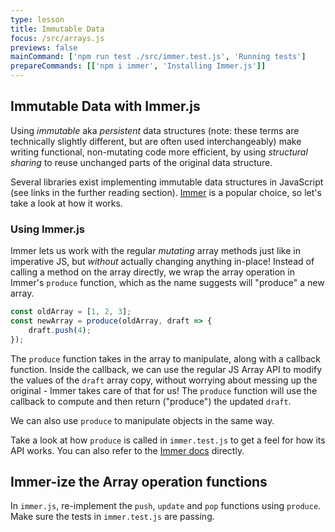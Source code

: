 ```yaml
---
type: lesson
title: Immutable Data
focus: /src/arrays.js
previews: false
mainCommand: ['npm run test ./src/immer.test.js', 'Running tests']
prepareCommands: [['npm i immer', 'Installing Immer.js']]
---
```


## Immutable Data with Immer.js 


Using _immutable_ aka _persistent_ data structures (note: these terms are technically slightly different, but are often used interchangeably) make writing functional, non-mutating code more efficient, by using _structural sharing_ to reuse unchanged parts of the original data structure. 

Several libraries exist implementing immutable data structures in JavaScript (see links in the further reading section). [Immer](https://immerjs.github.io/immer/docs/introduction) is a popular choice, so let's take a look at how it works.

### Using Immer.js

Immer lets us work with the regular _mutating_ array methods just like in imperative JS, but _without_ actually changing anything in-place! Instead of calling a method on the array directly, we wrap the array operation in Immer's `produce` function, which as the name suggests will "produce" a new array. 

```js
const oldArray = [1, 2, 3];
const newArray = produce(oldArray, draft => {
    draft.push(4);
});
```

The `produce` function takes in the array to manipulate, along with a callback function. Inside the callback, we can use the regular JS Array API to modify the values of the `draft` array copy, without worrying about messing up the original - Immer takes care of that for us! The `produce` function will use the callback to compute and then return ("produce") the updated `draft`. 

We can also use `produce` to manipulate objects in the same way.

Take a look at how `produce` is called in `immer.test.js` to get a feel for how its API works. You can also refer to the [Immer docs](https://immerjs.github.io/immer/) directly.



## Immer-ize the Array operation functions

In `immer.js`, re-implement the `push`, `update` and `pop` functions using `produce`. Make sure the tests in `immer.test.js` are passing.